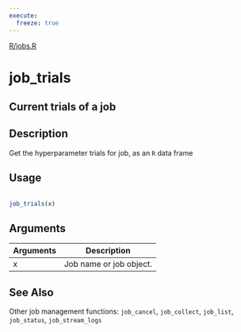 ```yaml
---
execute:
  freeze: true
---
```


[R/jobs.R](NULL/blob/main/R/jobs.R#L394) 

# job_trials

## Current trials of a job

## Description
 Get the hyperparameter trials for job, as an `R` data frame 


## Usage
```r
 
job_trials(x) 
```

## Arguments
|Arguments|Description|
|---|---|
| x | Job name or job object. |






## See Also
 Other job management functions: `job_cancel`,   `job_collect`, `job_list`,   `job_status`, `job_stream_logs` 

